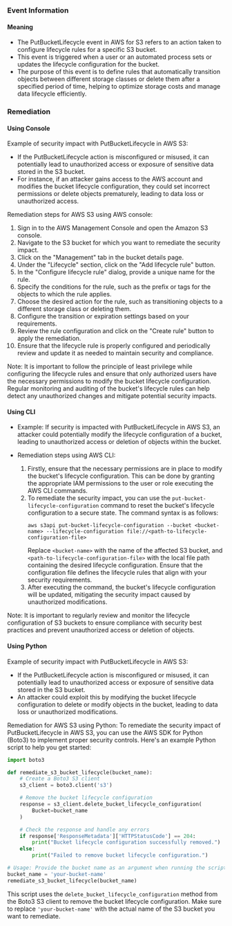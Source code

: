 
### Event Information

#### Meaning

- The PutBucketLifecycle event in AWS for S3 refers to an action taken to configure lifecycle rules for a specific S3 bucket.
- This event is triggered when a user or an automated process sets or updates the lifecycle configuration for the bucket.
- The purpose of this event is to define rules that automatically transition objects between different storage classes or delete them after a specified period of time, helping to optimize storage costs and manage data lifecycle efficiently.

### Remediation

#### Using Console

Example of security impact with PutBucketLifecycle in AWS S3:
- If the PutBucketLifecycle action is misconfigured or misused, it can potentially lead to unauthorized access or exposure of sensitive data stored in the S3 bucket.
- For instance, if an attacker gains access to the AWS account and modifies the bucket lifecycle configuration, they could set incorrect permissions or delete objects prematurely, leading to data loss or unauthorized access.

Remediation steps for AWS S3 using AWS console:
1. Sign in to the AWS Management Console and open the Amazon S3 console.
2. Navigate to the S3 bucket for which you want to remediate the security impact.
3. Click on the "Management" tab in the bucket details page.
4. Under the "Lifecycle" section, click on the "Add lifecycle rule" button.
5. In the "Configure lifecycle rule" dialog, provide a unique name for the rule.
6. Specify the conditions for the rule, such as the prefix or tags for the objects to which the rule applies.
7. Choose the desired action for the rule, such as transitioning objects to a different storage class or deleting them.
8. Configure the transition or expiration settings based on your requirements.
9. Review the rule configuration and click on the "Create rule" button to apply the remediation.
10. Ensure that the lifecycle rule is properly configured and periodically review and update it as needed to maintain security and compliance.

Note: It is important to follow the principle of least privilege while configuring the lifecycle rules and ensure that only authorized users have the necessary permissions to modify the bucket lifecycle configuration. Regular monitoring and auditing of the bucket's lifecycle rules can help detect any unauthorized changes and mitigate potential security impacts.

#### Using CLI

- Example: If security is impacted with PutBucketLifecycle in AWS S3, an attacker could potentially modify the lifecycle configuration of a bucket, leading to unauthorized access or deletion of objects within the bucket.

- Remediation steps using AWS CLI:
  1. Firstly, ensure that the necessary permissions are in place to modify the bucket's lifecycle configuration. This can be done by granting the appropriate IAM permissions to the user or role executing the AWS CLI commands.
  2. To remediate the security impact, you can use the `put-bucket-lifecycle-configuration` command to reset the bucket's lifecycle configuration to a secure state. The command syntax is as follows:
     ```
     aws s3api put-bucket-lifecycle-configuration --bucket <bucket-name> --lifecycle-configuration file://<path-to-lifecycle-configuration-file>
     ```
     Replace `<bucket-name>` with the name of the affected S3 bucket, and `<path-to-lifecycle-configuration-file>` with the local file path containing the desired lifecycle configuration. Ensure that the configuration file defines the lifecycle rules that align with your security requirements.
  3. After executing the command, the bucket's lifecycle configuration will be updated, mitigating the security impact caused by unauthorized modifications.

Note: It is important to regularly review and monitor the lifecycle configuration of S3 buckets to ensure compliance with security best practices and prevent unauthorized access or deletion of objects.

#### Using Python

Example of security impact with PutBucketLifecycle in AWS S3:
- If the PutBucketLifecycle action is misconfigured or misused, it can potentially lead to unauthorized access or exposure of sensitive data stored in the S3 bucket.
- An attacker could exploit this by modifying the bucket lifecycle configuration to delete or modify objects in the bucket, leading to data loss or unauthorized modifications.

Remediation for AWS S3 using Python:
To remediate the security impact of PutBucketLifecycle in AWS S3, you can use the AWS SDK for Python (Boto3) to implement proper security controls. Here's an example Python script to help you get started:

```python
import boto3

def remediate_s3_bucket_lifecycle(bucket_name):
    # Create a Boto3 S3 client
    s3_client = boto3.client('s3')

    # Remove the bucket lifecycle configuration
    response = s3_client.delete_bucket_lifecycle_configuration(
        Bucket=bucket_name
    )

    # Check the response and handle any errors
    if response['ResponseMetadata']['HTTPStatusCode'] == 204:
        print("Bucket lifecycle configuration successfully removed.")
    else:
        print("Failed to remove bucket lifecycle configuration.")

# Usage: Provide the bucket name as an argument when running the script
bucket_name = 'your-bucket-name'
remediate_s3_bucket_lifecycle(bucket_name)
```

This script uses the `delete_bucket_lifecycle_configuration` method from the Boto3 S3 client to remove the bucket lifecycle configuration. Make sure to replace `'your-bucket-name'` with the actual name of the S3 bucket you want to remediate.

